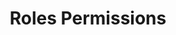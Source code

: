 ---
title: 'Roles Permissions'
description: 'Guide for enterprise developers on setting user access levels and permissions within Amplication.'
icon: 'person-circle-check'
---